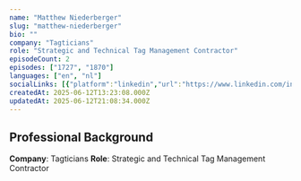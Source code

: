 ```yaml
---
name: "Matthew Niederberger"
slug: "matthew-niederberger"
bio: ""
company: "Tagticians"
role: "Strategic and Technical Tag Management Contractor"
episodeCount: 2
episodes: ["1727", "1870"]
languages: ["en", "nl"]
socialLinks: [{"platform":"linkedin","url":"https://www.linkedin.com/in/matthewniederberger/"}]
createdAt: 2025-06-12T13:23:08.000Z
updatedAt: 2025-06-12T21:08:34.000Z
---
```


## Professional Background

**Company**: Tagticians
**Role**: Strategic and Technical Tag Management Contractor
